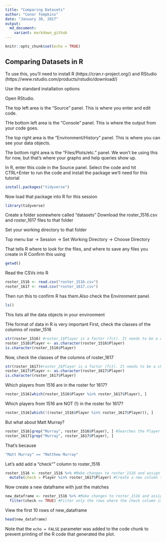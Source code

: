 ```yaml
---
title: "Comparing Datasets"
author: "Conor Tompkins"
date: "January 30, 2017"
output:
  md_document:
    variant: markdown_github
---
```


```r
knitr::opts_chunk$set(echo = TRUE)
```

## Comparing Datasets in R

To use this, you'll need to install R (https://cran.r-project.org/) and RStudio (https://www.rstudio.com/products/rstudio/download/)

Use the standard installation options

Open RStudio.

The top left area is the "Source" panel. This is where you enter and edit code.

THe bottom left area is the "Console" panel. This is where the output from your code goes.

The top right area is the "Environment/History" panel. This is where you can see your data objects.

The bottom right area is the "Files/Plots/etc." panel. We won't be using this for now, but that's where your graphs and help queries show up.


In R, enter this code in the Source panel. Select the code and hit CTRL+Enter to run the code and install the package we'll need for this tutorial
``` r
install.packages("tidyverse")
```

Now load that package into R for this session
```r
library(tidyverse)
```

Create a folder somewhere called "\comparing datasets"
Download the roster_1516.csv and roster_1617 files to that folder

Set your working directory to that folder

Top menu bar -> Session -> Set Working Directory -> Choose Directory

That tells R where to look for the files, and where to save any files you create in R
Confirm this using

```r
getwd()
```

Read the CSVs into R
```r
roster_1516 <- read.csv("roster_1516.csv")
roster_1617 <- read.csv("roster_1617.csv")
```

Then run this to confirm R has them.Also check the Environment panel.
```r
ls()
```
This lists all the data objects in your environment


THe format of data in R is very important
First, check the classes of the columns of roster_1516
```r
str(roster_1516) #roster_1$Player is a factor (fct). It needs to be a character (chr)
roster_1516$Player <- as.character(roster_1516$Player)
is.character(roster_1516$Player)
```
Now, check the classes of the columns of roster_1617
```r
str(roster_1617)#roster_2$Player is a factor (fct). It needs to be a character (chr)
roster_1617$Player <- as.character(roster_1617$Player)
is.character(roster_1617$Player)
```

Which players from 1516 are in the roster for 1617?
```r
roster_1516[which(roster_1516$Player %in% roster_1617$Player), ]
```

Which players from 1516 are NOT (!) in the roster for 1617?
```r
roster_1516[which(!(roster_1516$Player %in% roster_1617$Player)), ]
```

But what about Matt Murray?
```r
roster_1516[grep("Murray", roster_1516$Player), ] #Searches the Player column for a string containing "Murray"
roster_1617[grep("Murray", roster_1617$Player), ]
```

That's because
```r
"Matt Murray" == "Matthew Murray"
```

Let's add add a "check"" column to roster_1516
```r
roster_1516 <- roster_1516 %>% #Make changes to roster_1516 and assign it back to roster_1516
  mutate(check = Player %in% roster_1617$Player) #Create a new column that checks if the rows in Player column from roster_1516 match the rows in roster_1617
```

Now create a new dataframe with just the matches
```r
new_dataframe <- roster_1516 %>% #Make changes to roster_1516 and assign it to a new object, new_dataframe
  filter(check == TRUE) #Filter only the rows where the check column is TRUE
```

View the first 10 rows of new_dataframe
```r
head(new_dataframe)
```
Note that the `echo = FALSE` parameter was added to the code chunk to prevent printing of the R code that generated the plot.
